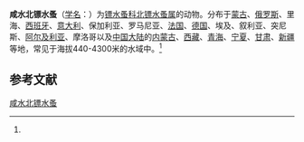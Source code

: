 {{Speciesbox
| name = 咸水北镖水蚤
| status = 
| status_system = 
| image = 
| genus = Arctodiaptomus
| species = salinus
| authority = (Daday, 1885)<ref name='id12462'>{{cite web| url =http://www.bioinfo.cn/db05/BjdwSpecies.php?action=view&id=12462| title =咸水北镖水蚤| work =《中国动物物种编目数据库》| publisher =中国科学院微生物研究所| author =中国科学院动物研究所| accessdate =2009-04-28| deadurl =yes| archiveurl =https://web.archive.org/web/20160305091444/http://www.bioinfo.cn/db05/BjdwSpecies.php?action=view&id=12462| archivedate =2016-03-05}}</ref>
}}

'''咸水北镖水蚤'''（[[学名|学名]]：{{lang|la|''Arctodiaptomus salinus''}}）为[[镖水蚤科|镖水蚤科]][[北镖水蚤属|北镖水蚤属]]的动物。分布于[[蒙古|蒙古]]、[[俄罗斯|俄罗斯]]、里海、[[西班牙|西班牙]]、[[意大利|意大利]]、保加利亚、罗马尼亚、[[法国|法国]]、[[德国|德国]]、埃及、叙利亚、突尼斯、[[阿尔及利亚|阿尔及利亚]]、摩洛哥以及[[中国大陆|中国大陆]]的[[内蒙古|内蒙古]]、[[西藏|西藏]]、[[青海|青海]]、[[宁夏|宁夏]]、[[甘肃|甘肃]]、[[新疆|新疆]]等地，常见于海拔440-4300米的水域中。<ref name='id12462'/>

== 参考文献 ==
{{reflist}}

{{Wikispecies|Arctodiaptomus salinus}}
{{Taxonbar|from=Q13392301}}

[[Category:北镖水蚤属|咸水北镖水蚤]]


{{节肢动物小作品}}